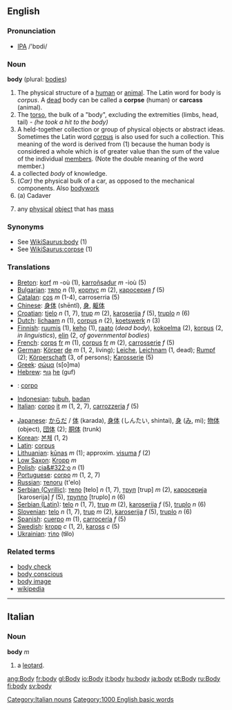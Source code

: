 ==English==

{{rank|help|number|alone|340|body|point|letter|become}}

===Pronunciation===
* [[IPA]] /'bɒdi/

===Noun===
'''body''' (plural: [[bodies]])

#The physical structure of a [[human]] or [[animal]].  The Latin word for body is ''corpus''.  A [[dead]] body can be called a '''corpse''' (human) or '''carcass''' (animal).
#The [[torso]], the bulk of a "body", excluding the extremities (limbs, head, tail) - ''(he took a hit to the body)''
#A held-together collection or group of physical objects or abstract ideas.  Sometimes the Latin word [[corpus]] is also used for such a collection.  This meaning of the word is derived from (1) because the human body is considered a whole which is of greater value than the sum of the value of the individual [[member]]s.  (Note the double meaning of the word member.)
#a collected ''body'' of knowledge.
#(''Car)''  the physical bulk of a car, as opposed to the mechanical components. Also [[bodywork]]
#(a) Cadaver
#{{physics}} any [[physical]] [[object]] that has [[mass]]

===Synonyms===
*See [[WikiSaurus:body]] (1)
*See [[WikiSaurus:corpse]] (1)

=== Translations ===
{{top}}
*[[Breton]]: [[korf]] ''m'' -où (1), [[karroñsadur]] ''m'' -ioù (5)
*[[Bulgarian]]: [[тяло]] ''n'' (1), [[корпус]] ''m'' (2), [[каросерия]] ''f'' (5)
*[[Catalan]]: [[cos]] ''m'' (1-4), carroserria (5)
*[[Chinese]]: [[身体]] (shēntǐ), [[身]], [[躯体]]
*[[Croatian]]: [[tjelo]] ''n'' (1, 7), [[trup]] ''m'' (2), [[karoserija]] ''f'' (5), [[truplo]] ''n'' (6)
*[[Dutch]]: [[lichaam]] ''n'' (1), [[corpus]] ''n'' (2), [[koetswerk]] ''n'' (3)
*[[Finnish]]: [[ruumis]] (1), [[keho]] (1), [[raato]] (''dead body''), [[kokoelma]] (2), [[korpus]] (2, ''in linguistics''), [[elin]] (2, ''of governmental bodies'')
*[[French]]: [[corps]] [[:fr:corps|fr]] ''m'' (1), [[corpus]] [[:fr:corpus|fr]] ''m'' (2), [[carrosserie]] ''f'' (5)
*[[German]]: [[Körper]] [[:de:Körper|de]] ''m'' (1, 2, living); [[Leiche]], [[Leichnam]] (1, dead); [[Rumpf]] (2); [[Körperschaft]] (3, of persons); [[Karosserie]] (5)
*[[Greek]]: [[σώμα]] (s[o]ma)
*[[Hebrew]]: [[גוף]] [[:he:גוף|he]] (guf)
* {{io}} : [[corpo]]
*[[Indonesian]]: [[tubuh]], [[badan]]
*[[Italian]]: [[corpo]] [[:it:corpo|it]] ''m'' (1, 2, 7), [[carrozzeria]] ''f'' (5)
{{mid}}
*[[Japanese]]: [[からだ]] / [[体]] (karada), [[身体]] (しんたい, shintai), [[身]] ([[み]], mi); [[物体]] (object), [[団体]] (2); [[胴体]] (trunk)
*[[Korean]]: [[본체]] (1, 2)
*[[Latin]]: [[corpus]]
*[[Lithuanian]]: [[kūnas]] ''m'' (1); approxim. [[visuma]] ''f'' (2)
*[[Low Saxon]]: [[Kropp]] ''m''
*[[Polish]]: [[cia&#322;o]] ''n'' (1)
*[[Portuguese]]: [[corpo]] ''m'' (1, 2, 7)
*[[Russian]]: [[тело]][[:ru:тело|ru]] (t'elo)
*[[Serbian (Cyrillic)]]: [[тело]] [telo] ''n'' (1, 7), [[труп]] [trup] ''m'' (2), [[каросерија]] [karoserija] ''f'' (5), [[трупло]] [truplo] ''n'' (6)
*[[Serbian (Latin)]]: [[telo]] ''n'' (1, 7), [[trup]] ''m'' (2), [[karoserija]] ''f'' (5), [[truplo]] ''n'' (6)
*[[Slovenian]]: [[telo]] ''n'' (1, 7), [[trup]] ''m'' (2), [[karoserija]] ''f'' (5), [[truplo]] ''n'' (6)
*[[Spanish]]: [[cuerpo]] ''m'' (1), [[carrocería]] ''f'' (5)
*[[Swedish]]: [[kropp]] ''c'' (1, 2), [[kaross]] ''c'' (5)
*[[Ukrainian]]: [[тіло]] {{n}} (t'''i'''lo)
{{bottom}}

=== Related terms ===
*[[body check]]
*[[body conscious]]
*[[body image]]
*[[w:body|wikipedia]]

----

==Italian==
===Noun===
'''body''' ''m''
# a [[leotard]].
[[Category:Italian nouns]]

[[Category:1000 English basic words]]

[[ang:Body]]
[[fr:body]]
[[gl:Body]]
[[io:Body]]
[[it:body]]
[[hu:body]]
[[ja:body]]
[[pt:Body]]
[[ru:Body]]
[[fi:body]]
[[sv:body]]